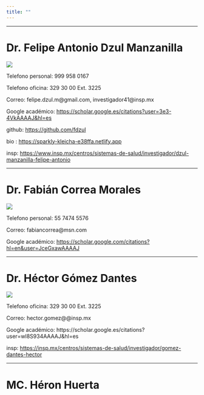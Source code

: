 ```yaml
---
title: ""
---
```


------------------------------------------------------------------------

# Dr. Felipe Antonio Dzul Manzanilla

![](https://scholar.googleusercontent.com/citations?view_op=medium_photo&user=3e3-4VkAAAAJ&citpid=1)

Telefono personal: 999 958 0167

Telefono oficina: 329 30 00 Ext. 3225

Correo: felipe.dzul.m\@gmail.com, investigador41\@insp.mx

Google académico: <https://scholar.google.es/citations?user=3e3-4VkAAAAJ&hl=es>

github: <https://github.com/fdzul>

bio : <https://sparkly-kleicha-e38ffa.netlify.app>

insp: <https://www.insp.mx/centros/sistemas-de-salud/investigador/dzul-manzanilla-felipe-antonio>

------------------------------------------------------------------------

# Dr. Fabián Correa Morales

![](https://scholar.googleusercontent.com/citations?view_op=medium_photo&user=JceGxawAAAAJ&citpid=1)

Telefono personal: 55 7474 5576

Correo: fabiancorrea\@msn.com

Google académico: <https://scholar.google.com/citations?hl=en&user=JceGxawAAAAJ>

------------------------------------------------------------------------

# Dr. Héctor Gómez Dantes

![](https://scholar.googleusercontent.com/citations?view_op=medium_photo&user=wl8S934AAAAJ&citpid=1)

Telefono oficina: 329 30 00 Ext. 3225

Correo: hector.gomez\@@insp.mx

Google académico: https://scholar.google.es/citations?user=wl8S934AAAAJ&hl=es

insp: <https://insp.mx/centros/sistemas-de-salud/investigador/gomez-dantes-hector>

------------------------------------------------------------------------

# MC. Héron Huerta
